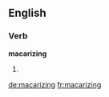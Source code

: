==English==

===Verb===
'''macarizing'''

# {{present participle of|macarize}}

[[de:macarizing]]
[[fr:macarizing]]
